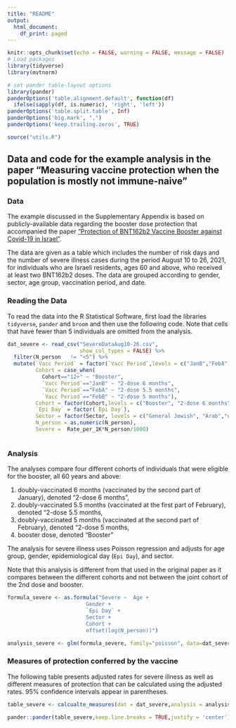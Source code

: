 ```yaml
---
title: "README"
output:
  html_document:
    df_print: paged
---
```


```r
knitr::opts_chunk$set(echo = FALSE, warning = FALSE, message = FALSE)
# Load packages
library(tidyverse)
library(mvtnorm)

# set pander table-layout options
library(pander)
panderOptions('table.alignment.default', function(df)
  ifelse(sapply(df, is.numeric), 'right', 'left'))
panderOptions('table.split.table', Inf)
panderOptions('big.mark', ",")
panderOptions('keep.trailing.zeros', TRUE)

source("utils.R")

```




## Data and code for the example analysis in the paper "Measuring vaccine protection when the population is mostly not immune-naive" 

### Data

The example discussed in the Supplementary Appendix is based on publicly-available data regarding the booster dose protection that accompanied the paper ["Protection of BNT162b2 Vaccine Booster against Covid-19 in Israel"](https://www.nejm.org/doi/full/10.1056/nejmoa2114255). 

The data are given as a table which includes the number of risk days and the number of severe illness cases during the period August 10 to 26, 2021, for individuals who are Israeli residents, ages 60 and above, who received at least two BNT162b2 doses. The data are grouped according to gender, sector, age group, vaccination period, and date.

### Reading the Data
To read the data into the R Statistical Software, first load the libraries `tidyverse`, `pander` and `broom` and then use the following code. Note that cells that have fewer than 5 individuals are omitted from the analysis.
```r


dat_severe <- read_csv("SevereDataAug10-26.csv",
                       show_col_types = FALSE) %>%  
  filter(N_person	!= "<5") %>%
  mutate(`Vacc Period` = factor(`Vacc Period`,levels = c("JanB","FebA","FebB")), 
         Cohort = case_when(
           Cohort=="12+" ~ "Booster",
           `Vacc Period`=="JanB" ~ "2-dose 6 months",
           `Vacc Period`=="FebA" ~ "2-dose 5.5 months",
           `Vacc Period`=="FebB" ~ "2-dose 5 months"),
         Cohort = factor(Cohort,levels = c("Booster", "2-dose 6 months", "2-dose 5.5 months", "2-dose 5 months")),
         `Epi Day` = factor(`Epi Day`),
         Sector = factor(Sector, levels = c("General Jewish", "Arab","ultra-Orthodox Jews")),
         N_person = as.numeric(N_person),
         Severe =  Rate_per_1K*N_person/1000)



```

### Analysis

The analyses compare four different cohorts of individuals that were eligible for the booster, all 60 years and above:

1. doubly-vaccinated 6 months (vaccinated by the second part of January), denoted "2-dose 6 months",
1. doubly-vaccinated 5.5 months (vaccinated at the first part of February), denoted "2-dose 5.5 months,
1. doubly-vaccinated 5 months (vaccinated at the second part of February), denoted "2-dose 5 months,
1. booster dose, denoted "Booster"

The analysis for severe illness uses Poisson regression and adjusts for age group, gender, epidemiological day (`Epi Day`), and sector.

Note that this analysis is different from that used in the original paper as it compares between the different cohorts and not between the joint cohort of the 2nd dose and booster. 

```r
formula_severe <- as.formula("Severe ~  Age +
                         Gender + 
                         `Epi Day` +
                         Sector +
                         Cohort +  
                         offset(log(N_person))") 

analysis_severe <- glm(formula_severe, family="poisson", data=dat_severe)

```


### Measures of protection conferred by the vaccine
The following table presents adjusted rates for severe illness as well as different measures of protection that can be calculated using the adjusted rates. 95% confidence intervals appear in parentheses.  

```r

table_severe <- calcualte_measures(dat = dat_severe,analysis = analysis_severe)

pander::pander(table_severe,keep.line.breaks = TRUE,justify = 'center')
```

